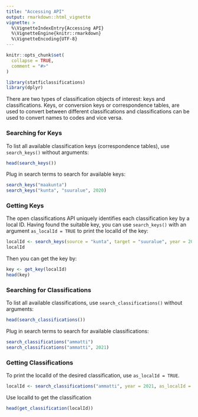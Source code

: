 ```yaml
---
title: "Accessing API"
output: rmarkdown::html_vignette
vignette: >
  %\VignetteIndexEntry{Accessing API}
  %\VignetteEngine{knitr::rmarkdown}
  %\VignetteEncoding{UTF-8}
---
```


```r
knitr::opts_chunk$set(
  collapse = TRUE,
  comment = "#>"
)
```

```r
library(statficlassifications)
library(dplyr)
```

There are two types of classification objects of interest: keys and classifications. Keys, or conversion keys or correspondence tables, are used to convert between different classifications and classifications can be used to convert names to codes and vice versa.

### Searching for Keys

To list all available classification keys (correspondence tables), use `search_keys()` without arguments:

```r
head(search_keys())
```

Plug in search terms to search for available keys:

```r
search_keys("maakunta")
search_keys("kunta", "suuralue", 2020)
```

### Getting Keys

The open classifications API uniquely identifies each classification key by a local ID. Having found the suitable key, you can use `search_keys()` with an argument `as_localId = TRUE` to print the localId of the key:

```r
localId <- search_keys(source = "kunta", target = "suuralue", year = 2020, as_localId = TRUE)
localId
```

Then you can get the key by:

```r
key <- get_key(localId)
head(key)
```

### Searching for Classifications

To list all available classifications, use `search_classifications()` without arguments:

```r
head(search_classifications())
```

Plug in search terms to search for available classifications:

```r
search_classifications("ammatti")
search_classifications("ammatti", 2021)
```

### Getting Classifications

To print the localId of the desired classification, use `as_localId = TRUE`.

```r
localId <- search_classifications("ammatti", year = 2021, as_localId = TRUE)
```

Use localId to get the classification

```r
head(get_classification(localId))
```

